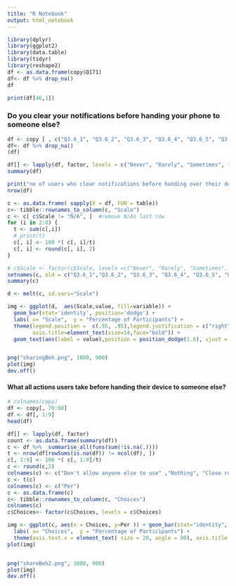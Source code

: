 ```yaml
---
title: "R Notebook"
output: html_notebook
---
```



```r
library(dplyr)
library(ggplot2)
library(data.table)
library(tidyr)
library(reshape2)
df <- as.data.frame(copy$Q171)
df<- df %>% drop_na()
df
```

```r
print(df[46,1])
```

### Do you clear your notifications before handing your phone to someone else?
```r
df <- copy [ , c("Q3.6_1", "Q3.6_2", "Q3.6_3", "Q3.6_4", "Q3.6_5", "Q3.6_6", "Q3.6_7") ]
df<- df %>% drop_na()
(df)

df[] <- lapply(df, factor, levels = c("Never", "Rarely", "Sometimes", "Always", "N/A")) 
summary(df)

print("no of users who clear notifications before handing over their device:")
nrow(df)
```

```r
c <- as.data.frame( sapply(X = df, FUN = table))
c<- tibble::rownames_to_column(c, "Scale")
c <- c[ c$Scale != "N/A", ]  #remove N/As last row
for (i in 2:8) {
  t <- sum(c[,i])
  # print(t)
  c[, i] <- 100 *( c[, i]/t)
  c[, i] <- round(c[, i], 2)
}

# c$Scale <- factor(c$Scale, levels =c("Never", "Rarely", "Sometimes", "Always", "N/A"), ordered = TRUE)
setnames(c, old = c("Q3.6_1","Q3.6_2", "Q3.6_3", "Q3.6_4", "Q3.6_5", "Q3.6_6", "Q3.6_7"), new = c('Spouse', 'Siblings', "Parents", "Children older than 13", "Friends", "Colleagues", "Strangers"))
summary(c)

d <- melt(c, id.vars="Scale")
```

```r
img <- ggplot(d,  aes(Scale,value, fill=variable)) +
  geom_bar(stat='identity', position='dodge') +  
  labs( x= "Scale",  y = "Percentage of Participants") + 
  theme(legend.position =  c(.95, .95),legend.justification = c("right", "top"), legend.text = element_text(size = 20), axis.text.x = element_text(face = "bold", size = 20, angle = 15), axis.title.y = element_text(size = 20, angle = 90), axis.text=element_text(size=15),
        axis.title=element_text(size=14,face="bold")) + 
  geom_text(aes(label = value),position = position_dodge(1.0), vjust = 0, size= 5.5)


png("sharingBeh.png", 1080, 900)
plot(img)
dev.off()
```


#### What all actions users take before handing their device to someone else?
```r
# colnames(copy)
df <- copy[, 70:80]
df <- df[, 1:9]
head(df)
```

```r
df[] <- lapply(df, factor)
count <- as.data.frame(summary(df))
c <- df %>%  summarise_all(funs(sum(!is.na(.))))
t <- nrow(df[rowSums(is.na(df)) != ncol(df), ])
c[, 1:9] <- 100 *( c[, 1:9]/t)
c <- round(c,2)
colnames(c) <- c("Don't allow anyone else to use" ,"Nothing", "Close running applications", "Clear notifications", "Enable guest mode/second space", "Enable app locks", "Change accessibility settings", "Watch over the other person's use", "Check all the applications used")
c <- t(c)
colnames(c) <- c("Per")
c <- as.data.frame(c)
c<- tibble::rownames_to_column(c, "Choices")
colnames(c)
c$Choices<- factor(c$Choices, levels = c$Choices)
```

```r
img <- ggplot(c, aes(x = Choices, y=Per )) + geom_bar(stat="identity", fill = "cornflowerblue",color="black")+ 
  labs( x= "Choices",  y = "Percentage of Participants") + 
  theme(axis.text.x = element_text( size = 20, angle = 90), axis.title.y = element_text(size = 20, angle = 90), axis.text=element_text(size=15),axis.title=element_text(size=14,face="bold")) + geom_text(aes(label = Per),vjust = 1.5, size= 6.5)
plot(img)


png("shareBeh2.png", 1080, 900)
plot(img)
dev.off()

```





